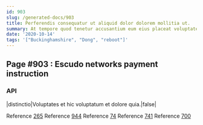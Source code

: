 ```yaml
---
id: 903
slug: /generated-docs/903
title: Perferendis consequatur ut aliquid dolor dolorem mollitia ut.
summary: At tempore quod tenetur accusantium eum eius placeat voluptatem.
date: '2020-10-14'
tags: '["Buckinghamshire", "Dong", "reboot"]'
---
```


## Page #903 : Escudo networks payment instruction
### API

|distinctio|Voluptates et hic voluptatum et dolore quia.|false|

Reference [265](/generated-docs/265)
Reference [944](/generated-docs/944)
Reference [74](/generated-docs/74)
Reference [741](/generated-docs/741)
Reference [700](/generated-docs/700)


<Partial />




